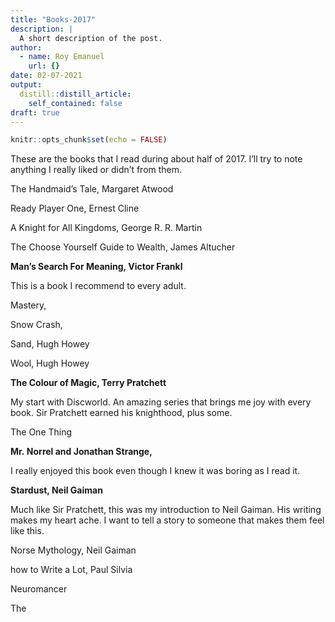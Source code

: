 ```yaml
---
title: "Books-2017"
description: |
  A short description of the post.
author:
  - name: Roy Emanuel
    url: {}
date: 02-07-2021
output:
  distill::distill_article:
    self_contained: false
draft: true
---
```



```r
knitr::opts_chunk$set(echo = FALSE)
```

These are the books that I read during about half of 2017. I'll try to
note anything I really liked or didn't from them.



The Handmaid's Tale, Margaret Atwood

Ready Player One, Ernest Cline

A Knight for All Kingdoms, George R. R. Martin

The Choose Yourself Guide to Wealth, James Altucher

**Man's Search For Meaning, Victor Frankl**

This is a book I recommend to every adult.

Mastery, 

Snow Crash, 

Sand, Hugh Howey

Wool, Hugh Howey

**The Colour of Magic, Terry Pratchett**

My start with Discworld. An amazing series that brings me joy with
every book. Sir Pratchett earned his knighthood, plus some.

The One Thing

**Mr. Norrel and Jonathan Strange, ** 

I really enjoyed this book even though I knew it was boring as I read
it. 

**Stardust, Neil Gaiman**

Much like Sir Pratchett, this was my introduction to Neil Gaiman. His
writing makes my heart ache. I want to tell a story to someone that
makes them feel like this.

Norse Mythology, Neil Gaiman

how to Write a Lot, Paul Silvia

Neuromancer

The
